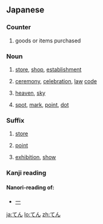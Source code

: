 ==Japanese==

===Counter===
{{ja-pos|h|counter|rom=-ten}}

# {{ja-def|点}} goods or items purchased

===Noun===
{{ja-noun|h|rom=ten}}

# {{ja-def|店}} [[store]], [[shop]], [[establishment]]
# {{ja-def|典}} [[ceremony]], [[celebration]], [[law]] [[code]]
# {{ja-def|天}} [[heaven]], [[sky]]
# {{ja-def|点}} [[spot]], [[mark]], [[point]], [[dot]]

===Suffix===
{{ja-pos|h|suffix|rom=-ten}}

# {{ja-def|店}} [[store]]
# {{ja-def|点}} [[point]]
# {{ja-def|展}} [[exhibition]], [[show]]

===Kanji reading===
{{ja-kanji reading|rom=ten}}

====Nanori-reading of:====
{{rfc-header|Nanori-reading of:|lang=ja}}
* [[一]]

[[ja:てん]]
[[lo:てん]]
[[zh:てん]]